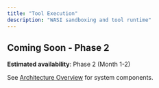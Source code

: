 ```yaml
---
title: "Tool Execution"
description: "WASI sandboxing and tool runtime"
---
```


## Coming Soon - Phase 2

**Estimated availability**: Phase 2 (Month 1-2)

See [Architecture Overview](/en/architecture/overview) for system components.
